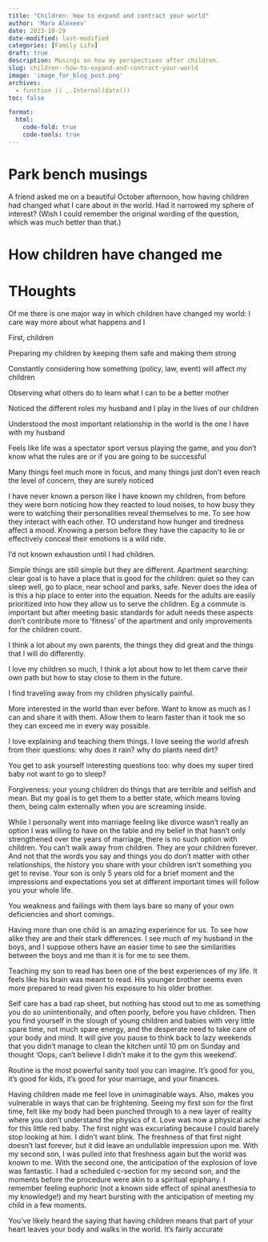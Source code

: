 ```yaml
---
title: "Children: how to expand and contract your world"
author: 'Mara Alexeev'
date: 2023-10-29
date-modified: last-modified
categories: [Family Life]
draft: true
description: Musings on how my perspectives after children.
slug: children--how-to-expand-and-contract-your-world
image: 'image_for_blog_post.png'
archives:
  - function () ,.Internal(date())
toc: false

format:
  html:
    code-fold: true
    code-tools: true
---
```


# Park bench musings

A friend asked me on a beautiful October afternoon, how having children had changed what I care about in the world. Had it narrowed my sphere of interest? (Wish I could remember the original wording of the question, which was much better than that.)

# How children have changed me

# THoughts

Of me there is one major way in which children have changed my world: I care way more about what happens and I 

First, children

Preparing my children by keeping them safe and making them strong

Constantly considering how something (policy, law, event) will affect my children

Observing what others do to learn what I can to be a better mother

Noticed the different roles my husband and I play in the lives of our children

Understood the most important relationship in the world is the one I have with my husband

Feels like life was a spectator sport versus playing the game, and you don't know what the rules are or if you are going to be successful

Many things feel much more in focus, and many things just don't even reach the level of concern, they are surely noticed

I have never known a person like I have known my children, from before they were born noticing how they reacted to loud noises, to how busy they were to watching their personalities reveal themselves to me. To see how they interact with each other. TO understand how hunger and tiredness affect a mood. Knowing a person before they have the capacity to lie or effectively conceal their emotions is a wild ride. 

I'd not known exhaustion until I had children. 

Simple things are still simple but they are different. Apartment searching: clear goal is to have a place that is good for the children: quiet so they can sleep well, go to place, near school and parks, safe. Never does the idea of is this a hip place to enter into the equation. Needs for the adults are easily prioritized into how they allow us to serve the children. Eg a commute is important but after meeting basic standards for adult needs these aspects don't contribute more to 'fitness' of the apartment and only improvements for the children count. 

I think a lot about my own parents, the things they did great and the things that I will do differently.

I love my children so much, I think a lot about how to let them carve their own path but how to stay close to them in the future.

I find traveling away from my children physically painful.

More interested in the world than ever before. Want to know as much as I can and share it with them. Allow them to learn faster than it took me so they can exceed me in every way possible.

I love explaining and teaching them things. I love seeing the world afresh from their questions: why does it rain? why do plants need dirt? 

You get to ask yourself interesting questions too: why does my super tired baby not want to go to sleep?

Forgiveness: your young children do things that are terrible and selfish and mean. But my goal is to get them to a better state, which means loving them, being calm externally when you are screaming inside.

While I personally went into marriage feeling like divorce wasn't really an option I was willing to have on the table and my belief in that hasn't only strengthened over the years of marriage, there is no such option with children. You can't walk away from children. They are your children forever. And not that the words you say and things you do don't matter with other relationships, the history you share with your children isn't something you get to revise. Your son is only 5 years old for a brief moment and the impressions and expectations you set at different important times will follow you your whole life. 

You weakness and failings with them lays bare so many of your own deficiencies and short comings. 

Having more than one child is an amazing experience for us. To see how alike they are and their stark differences. I see much of my husband in the boys, and I suppose others have an easier time to see the similarities between the boys and me than it is for me to see them. 

Teaching my son to read has been one of the best experiences of my life. It feels like his brain was meant to read. His younger brother seems even more prepared to read given his exposure to his older brother. 

Self care has a bad rap sheet, but nothing has stood out to me as something you do so unintentionally, and often poorly, before you have children. Then you find yourself in the slough of young children and babies with very little spare time, not much spare energy, and the desperate need to take care of your body and mind. It will give you pause to think back to lazy weekends that you didn't manage to clean the kitchen until 10 pm on Sunday and thought 'Oops, can't believe I didn't make it to the gym this weekend'. 

Routine is the most powerful sanity tool you can imagine. It's good for you, it's good for kids, it's good for your marriage, and your finances.

Having children made me feel love in unimaginable ways. Also, makes you vulnerable in ways that can be frightening. Seeing my first son for the first time, felt like my body had been punched through to a new layer of reality where you don't understand the physics of it. Love was now a physical ache for this little red baby. The first night was excuriating because I could barely stop looking at him. I didn't want blink. The freshness of that first night doesn't last forever, but it did leave an undullable impression upon me. With my second son, I was pulled into that freshness again but the world was known to me. With the second one, the anticipation of the explosion of love was fantastic. I had a scheduled c-section for my second son, and the moments before the procedure were akin to a spiritual epiphany. I remember feeling euphoric (not a known side effect of spinal anesthesia to my knowledge!) and my heart bursting with the anticipation of meeting my child in a few moments. 

You've likely heard the saying that having children means that part of your heart leaves your body and walks in the world. It's fairly accurate
